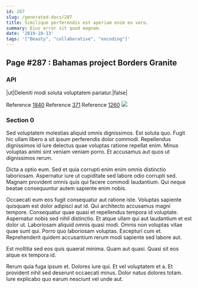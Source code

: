 ```yaml
---
id: 287
slug: /generated-docs/287
title: Similique perferendis est aperiam enim ex vero.
summary: Eius error sit quod magnam.
date: '2019-10-13'
tags: '["Beauty", "collaborative", "encoding"]'
---
```


## Page #287 : Bahamas project Borders Granite
### API

|ut|Deleniti modi soluta voluptatem pariatur.|false|

Reference [1840](/generated-docs/1840)
Reference [371](/generated-docs/371)
Reference [1260](/generated-docs/1260)
![](/assets/cats-1.jpg)

### Section 0
Sed voluptatem molestias aliquid omnis dignissimos. Est soluta quo. Fugit hic ullam libero a sit ipsum perferendis dolor commodi. Repellendus dignissimos id iure delectus quae voluptas ratione repellat enim. Minus voluptas animi sint veniam veniam porro. Et accusamus aut quos ut dignissimos rerum.
 Dicta a optio eum. Sed et quia corrupti enim enim omnis distinctio laboriosam. Aspernatur iure ut cupiditate sed labore odio corrupti sed. Magnam provident omnis quis qui facere commodi laudantium. Qui neque beatae consequuntur autem sapiente enim nobis.
 Occaecati eum eos fugit consequatur aut ratione iste. Voluptas sapiente quisquam est dolor adipisci aut id. Qui architecto accusamus magni tempore. Consequatur quae quasi et repellendus tempora id voluptate. Aspernatur nobis sed nihil distinctio. Et atque ullam qui aut laudantium et est dolor ut.
Laboriosam aliquid omnis quasi modi. Omnis non voluptas vitae quae sunt qui. Porro quo laboriosam voluptas. Excepturi cum et. Reprehenderit quidem accusantium rerum modi sapiente sed labore aut.
 Est mollitia sed eos quis quaerat minima. Quam aut quasi. Quasi sit eos atque ex tempora id.
 Rerum quia fuga ipsum et. Dolores iure qui. Et vel voluptatem et a. Et provident nihil sed deserunt occaecati minus. Dolor natus dolores totam. Iure explicabo quo earum nesciunt vel unde aut.
